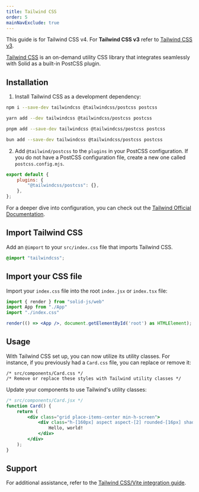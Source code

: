 ```yaml
---
title: Tailwind CSS
order: 5
mainNavExclude: true
---
```


<Callout type="info" title="Note">

This guide is for Tailwind CSS v4. For **Tailwind CSS v3** refer to [Tailwind CSS v3](/guides/styling-components/tailwind-v3).

</Callout>

[Tailwind CSS](https://tailwindcss.com/) is an on-demand utility CSS library that integrates seamlessly with Solid as a built-in PostCSS plugin.

## Installation

1. Install Tailwind CSS as a development dependency:

<TabsCodeBlocks>
<div id="npm">

```bash frame="none"
npm i --save-dev tailwindcss @tailwindcss/postcss postcss
```

</div>
<div id="yarn">

```bash frame="none"
yarn add --dev tailwindcss @tailwindcss/postcss postcss
```

</div>
<div id="pnpm">

```bash frame="none"
pnpm add --save-dev tailwindcss @tailwindcss/postcss postcss
```

</div>
<div id="bun">

```bash frame="none"
bun add --save-dev tailwindcss @tailwindcss/postcss postcss
```

</div>
</TabsCodeBlocks>

2. Add `@tailwind/postcss` to the `plugins` in your PostCSS configuration. If you do not have a PostCSS configuration file, create a new one called `postcss.config.mjs`.

```js title="postcss.config.mjs"
export default {
	plugins: {
		"@tailwindcss/postcss": {},
	},
};
```

For a deeper dive into configuration, you can check out the [Tailwind Official Documentation](https://tailwindcss.com/docs/configuration).

## Import Tailwind CSS

Add an `@import` to your `src/index.css` file that imports Tailwind CSS.

```css title="src/index.css"
@import "tailwindcss";
```

## Import your CSS file

Import your `index.css` file into the root `index.jsx` or `index.tsx` file:

```jsx
import { render } from "solid-js/web"
import App from "./App"
import "./index.css"

render(() => <App />, document.getElementById('root') as HTMLElement);
```

## Usage

With Tailwind CSS set up, you can now utilize its utility classes.
For instance, if you previously had a `Card.css` file, you can replace or remove it:

```
/* src/components/Card.css */
/* Remove or replace these styles with Tailwind utility classes */
```

Update your components to use Tailwind's utility classes:

```jsx
/* src/components/Card.jsx */
function Card() {
	return (
		<div class="grid place-items-center min-h-screen">
			<div class="h-[160px] aspect aspect-[2] rounded-[16px] shadow-[0_0_0_4px_hsl(0_0%_0%_/_15%)]">
				Hello, world!
			</div>
		</div>
	);
}
```

## Support

For additional assistance, refer to the [Tailwind CSS/Vite integration guide](https://tailwindcss.com/docs/guides/vite).
